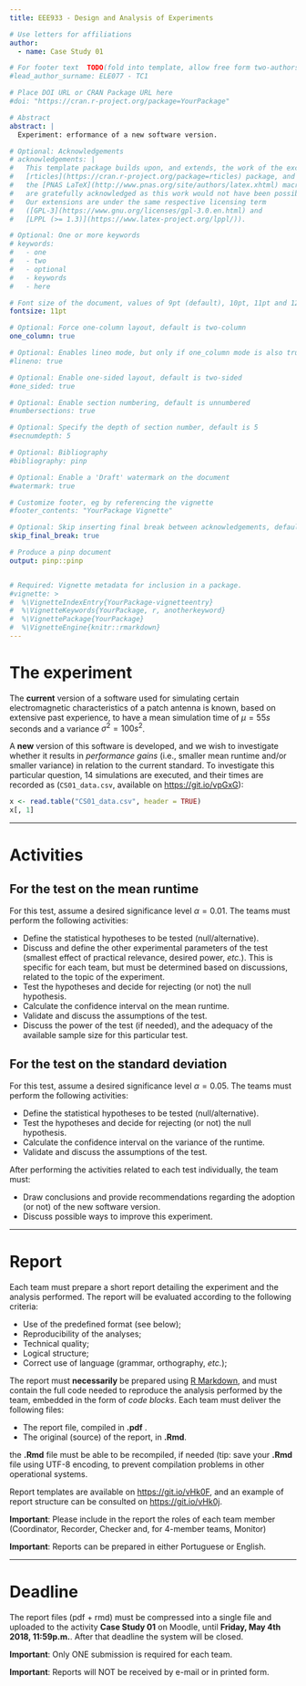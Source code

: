 ```yaml
---
title: EEE933 - Design and Analysis of Experiments

# Use letters for affiliations
author:
  - name: Case Study 01

# For footer text  TODO(fold into template, allow free form two-authors)
#lead_author_surname: ELE077 - TC1

# Place DOI URL or CRAN Package URL here
#doi: "https://cran.r-project.org/package=YourPackage"

# Abstract
abstract: |
  Experiment: erformance of a new software version.

# Optional: Acknowledgements
# acknowledgements: |
#   This template package builds upon, and extends, the work of the excellent 
#   [rticles](https://cran.r-project.org/package=rticles) package, and both rely on
#   the [PNAS LaTeX](http://www.pnas.org/site/authors/latex.xhtml) macros. Both sources
#   are gratefully acknowledged as this work would not have been possible without them.
#   Our extensions are under the same respective licensing term 
#   ([GPL-3](https://www.gnu.org/licenses/gpl-3.0.en.html) and
#   [LPPL (>= 1.3)](https://www.latex-project.org/lppl/)).

# Optional: One or more keywords
# keywords:
#   - one
#   - two
#   - optional
#   - keywords
#   - here

# Font size of the document, values of 9pt (default), 10pt, 11pt and 12pt
fontsize: 11pt

# Optional: Force one-column layout, default is two-column
one_column: true

# Optional: Enables lineo mode, but only if one_column mode is also true
#lineno: true

# Optional: Enable one-sided layout, default is two-sided
#one_sided: true

# Optional: Enable section numbering, default is unnumbered
#numbersections: true

# Optional: Specify the depth of section number, default is 5
#secnumdepth: 5

# Optional: Bibliography 
#bibliography: pinp

# Optional: Enable a 'Draft' watermark on the document
#watermark: true

# Customize footer, eg by referencing the vignette
#footer_contents: "YourPackage Vignette"

# Optional: Skip inserting final break between acknowledgements, default is false
skip_final_break: true

# Produce a pinp document
output: pinp::pinp


# Required: Vignette metadata for inclusion in a package.
#vignette: >
#  %\VignetteIndexEntry{YourPackage-vignetteentry}
#  %\VignetteKeywords{YourPackage, r, anotherkeyword}
#  %\VignettePackage{YourPackage}
#  %\VignetteEngine{knitr::rmarkdown}
---
```



# The experiment  

The **current** version of a software used for simulating certain electromagnetic characteristics of a patch antenna is known, based on extensive past experience, to have a mean simulation time of $\mu = 55s$ seconds and a variance $\sigma^2 = 100s^2$.

A **new** version of this software is developed, and we wish to investigate whether it results in _performance gains_ (i.e., smaller mean runtime and/or smaller variance) in relation to the current standard. To investigate this particular question, $14$ simulations are executed, and their times are recorded as (`CS01_data.csv`, available on [https://git.io/vpGxG](https://git.io/vpGxG)):

```r
x <- read.table("CS01_data.csv", header = TRUE)
x[, 1]
```

***

# Activities  

## For the test on the mean runtime  

For this test, assume a desired significance level $\alpha = 0.01$. The teams must perform the following activities:

- Define the statistical hypotheses to be tested (null/alternative).
- Discuss and define the other experimental parameters of the test (smallest effect of practical relevance, desired power, _etc._). This is specific for each team, but must be determined based on discussions, related to the topic of the experiment.
- Test the hypotheses and decide for rejecting (or not) the null hypothesis.
- Calculate the confidence interval on the mean runtime.
- Validate and discuss the assumptions of the test.
- Discuss the power of the test (if needed), and the adequacy of the available sample size for this particular test.

## For the test on the standard deviation  

For this test, assume a desired significance level $\alpha = 0.05$. The teams must perform the following activities:

- Define the statistical hypotheses to be tested (null/alternative).
- Test the hypotheses and decide for rejecting (or not) the null hypothesis.
- Calculate the confidence interval on the variance of the runtime.
- Validate and discuss the assumptions of the test.


After performing the activities related to each test individually, the team must:

- Draw conclusions and provide recommendations regarding the adoption (or not) of the new software version.
- Discuss possible ways to improve this experiment.

***

# Report  

Each team must prepare a short report detailing the experiment and the analysis performed. The report will be evaluated according to the following criteria:

- Use of the predefined format (see below);
- Reproducibility of the analyses;
- Technical quality;
- Logical structure;
- Correct use of language (grammar, orthography, _etc._);

The report must **necessarily** be prepared using [R Markdown](http://rmarkdown.rstudio.com), and must contain the full code needed to reproduce the analysis performed by the team, embedded in the form of _code blocks_. Each team must deliver the following files:

- The report file, compiled in **.pdf** .
- The original (source) of the report, in **.Rmd**.

the **.Rmd** file must be able to be recompiled, if needed (tip: save your **.Rmd** file using UTF-8 encoding, to prevent compilation problems in other operational systems. 

Report templates are available on  [https://git.io/vHk0F](https://git.io/vHk0F), and an example of report structure can be consulted on [https://git.io/vHk0j](https://git.io/vHk0j). 

**Important**: Please include in the report the roles of each team member (Coordinator, Recorder, Checker and, for 4-member teams, Monitor)

**Important**: Reports can be prepared in either Portuguese or English.

***

# Deadline  

The report files (pdf + rmd) must be compressed into a single file and uploaded to the activity **Case Study 01** on Moodle, until **Friday, May 4th 2018, 11:59p.m.**. After that deadline the system will be closed. 

**Important**: Only ONE submission is required for each team.

**Important**: Reports will NOT be received by e-mail or in printed form.